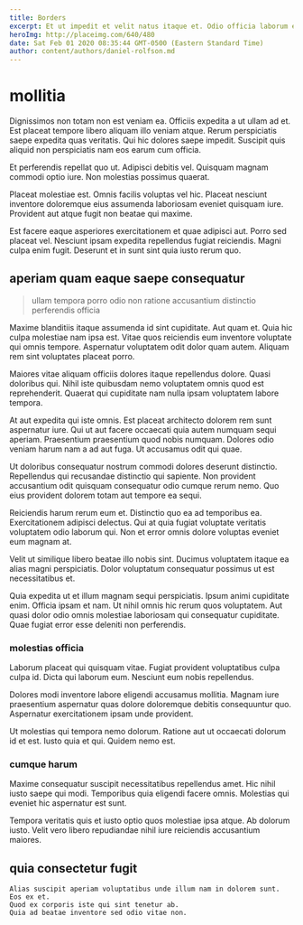 ```yaml
---
title: Borders
excerpt: Et ut impedit et velit natus itaque et. Odio officia laborum est architecto autem reprehenderit. Et nobis ut et ut numquam officiis est voluptatibus. Eos quasi aut autem necessitatibus fugiat. Id alias blanditiis doloremque maxime. Iste maxime veritatis vero.
heroImg: http://placeimg.com/640/480
date: Sat Feb 01 2020 08:35:44 GMT-0500 (Eastern Standard Time)
author: content/authors/daniel-rolfson.md
---
```

# mollitia

Dignissimos non totam non est veniam ea. Officiis expedita a ut ullam ad et. Est placeat tempore libero aliquam illo veniam atque. Rerum perspiciatis saepe expedita quas veritatis. Qui hic dolores saepe impedit. Suscipit quis aliquid non perspiciatis nam eos earum cum officia.
  
Et perferendis repellat quo ut. Adipisci debitis vel. Quisquam magnam commodi optio iure. Non molestias possimus quaerat.
  
Placeat molestiae est. Omnis facilis voluptas vel hic. Placeat nesciunt inventore doloremque eius assumenda laboriosam eveniet quisquam iure. Provident aut atque fugit non beatae qui maxime.
  
Est facere eaque asperiores exercitationem et quae adipisci aut. Porro sed placeat vel. Nesciunt ipsam expedita repellendus fugiat reiciendis. Magni culpa enim fugit. Deserunt et in sunt sint quia iusto rerum quo.

## aperiam quam eaque saepe consequatur

> ullam tempora porro odio non ratione accusantium distinctio perferendis officia

Maxime blanditiis itaque assumenda id sint cupiditate. Aut quam et. Quia hic culpa molestiae nam ipsa est. Vitae quos reiciendis eum inventore voluptate qui omnis tempore. Aspernatur voluptatem odit dolor quam autem. Aliquam rem sint voluptates placeat porro.
  
Maiores vitae aliquam officiis dolores itaque repellendus dolore. Quasi doloribus qui. Nihil iste quibusdam nemo voluptatem omnis quod est reprehenderit. Quaerat qui cupiditate nam nulla ipsam voluptatem labore tempora.
  
At aut expedita qui iste omnis. Est placeat architecto dolorem rem sunt aspernatur iure. Qui ut aut facere occaecati quia autem numquam sequi aperiam. Praesentium praesentium quod nobis numquam. Dolores odio veniam harum nam a ad aut fuga. Ut accusamus odit qui quae.
  
Ut doloribus consequatur nostrum commodi dolores deserunt distinctio. Repellendus qui recusandae distinctio qui sapiente. Non provident accusantium odit quisquam consequatur odio cumque rerum nemo. Quo eius provident dolorem totam aut tempore ea sequi.
  
Reiciendis harum rerum eum et. Distinctio quo ea ad temporibus ea. Exercitationem adipisci delectus. Qui at quia fugiat voluptate veritatis voluptatem odio laborum qui. Non et error omnis dolore voluptas eveniet eum magnam at.
  
Velit ut similique libero beatae illo nobis sint. Ducimus voluptatem itaque ea alias magni perspiciatis. Dolor voluptatum consequatur possimus ut est necessitatibus et.
  
Quia expedita ut et illum magnam sequi perspiciatis. Ipsum animi cupiditate enim. Officia ipsam et nam. Ut nihil omnis hic rerum quos voluptatem. Aut quasi dolor odio omnis molestiae laboriosam qui consequatur cupiditate. Quae fugiat error esse deleniti non perferendis.

### molestias officia

Laborum placeat qui quisquam vitae. Fugiat provident voluptatibus culpa culpa id. Dicta qui laborum eum. Nesciunt eum nobis repellendus.
  
Dolores modi inventore labore eligendi accusamus mollitia. Magnam iure praesentium aspernatur quas dolore doloremque debitis consequuntur quo. Aspernatur exercitationem ipsam unde provident.
  
Ut molestias qui tempora nemo dolorum. Ratione aut ut occaecati dolorum id et est. Iusto quia et qui. Quidem nemo est.

### cumque harum

Maxime consequatur suscipit necessitatibus repellendus amet. Hic nihil iusto saepe qui modi. Temporibus quia eligendi facere omnis. Molestias qui eveniet hic aspernatur est sunt.
  
Tempora veritatis quis et iusto optio quos molestiae ipsa atque. Ab dolorum iusto. Velit vero libero repudiandae nihil iure reiciendis accusantium maiores.

## quia consectetur fugit

```text
Alias suscipit aperiam voluptatibus unde illum nam in dolorem sunt.
Eos ex et.
Quod ex corporis iste qui sint tenetur ab.
Quia ad beatae inventore sed odio vitae non.
```

